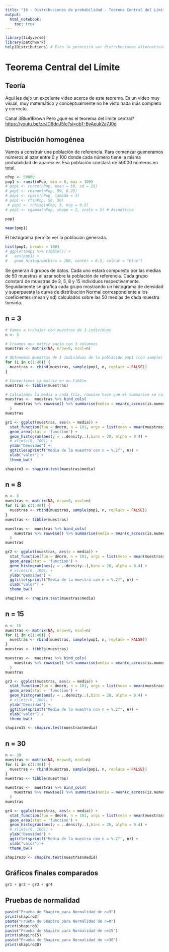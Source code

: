 ```yaml
---
title: "16 - Distribuciones de probabilidad - Teorema Central del Límite"
output: 
  html_notebook: 
    toc: true
---
```


```r
library(tidyverse)
library(patchwork)
help(Distributions) # Esto le permitirá ver distribuciones alternativas
```

# Teorema Central del Límite

## Teoría

Aquí les dejo un excelente video acerca de este teorema. Es un video muy visual, muy matemático y conceptualmente no he visto nada más completo y correcto.

Canal 3Blue1Brown
Pero ¿qué es el teorema del límite central?
<https://youtu.be/zeJD6dqJ5lo?si=obT-ByAeuk2a7J0d>

## Distribución homogénea

Vamos a construir una población de referencia. Para comenzar gueneramos números al azar entre 0 y 100 donde cada número tiene la misma probabilidad de apareccer. Esa población constará de 50000 números en total.

```r
nPop <- 50000
pop1 <- runif(nPop, min = 0, max = 100)
# pop1 <- rnorm(nPop, mean = 50, sd = 25)
# pop1 <- rbinom(nPop, 99, 0.25)
# pop1 <- rpois(nPop, lambda = 3)
# pop1 <- rt(nPop, 50, 50)
 # pop1 <- rchisq(nPop, 3, ncp = 0.5)
# pop1 <- rgamma(nPop, shape = 2, scale = 5) # Asimétrica
```

```r
pop1
```

```r
mean(pop1)
```

El histograma permite ver la población generada.

```r
hist(pop1, breaks = 100)
# ggplot(pop1 %>% tibble()) +
#   aes(pop1) +
#   geom_histogram(bins = 100, center = 0.5, colour = "blue")
```

Se generan 4 grupos de datos. Cada uno estará compuesto por las medias de 50 muestras al azar sobre la población de referencia. Cada grupo constará de muestras de 3, 5, 8 y 15 individuos respectivamente. Seguidamente se grafica cada grupo mostrando un histograma de densidad y superpuesta la curva de distribución Normal correspondiente a los coeficientes (mean y sd) calculados sobre las 50 medias de cada muestra tomada.

## n = 3

```r
# Vamos a trabajar con muestras de 3 individuos
n <- 3

# Creamos una matriz vacía con 3 columnas
muestras <- matrix(NA, nrow=0, ncol=n)

# Obtenemos muestras de 3 individuos de la población pop1 (con sample) y los agregamos como una fila la la matríz muestras (con rbind). Como repetimos esto 40 veces la matríz termina con 40 filas.
for (i in c(1:40)) {
  muestras <- rbind(muestras, sample(pop1, n, replace = FALSE))
}

# Convertimos la matriz en un tibble
muestras <- tibble(muestras)

# Calculamos la media a cada fila. rowwise hace que el summarise se calcule por fila, y el bind_cols impide que perdamos las columnas.
muestras <-  muestras %>% bind_cols(
    muestras %>% rowwise() %>% summarise(media = mean(c_across(is.numeric)))
  )
muestras
```


```r
gr1 <- ggplot(muestras, aes(x = media)) + 
  stat_function(fun = dnorm, n = 101, args = list(mean = mean(muestras$media), sd = sd(muestras$media))) +
  geom_area(stat = 'function') +
  geom_histogram(aes(y = ..density..),bins = 20, alpha = 0.4) +
  # xlim(c(0, 100)) +
  ylab("Densidad") + 
  ggtitle(sprintf("Media de la muestra con n = %.2f", n)) + 
  xlab("valor") + 
  theme_bw()
```

```r
shapiro3 <- shapiro.test(muestras$media)
```

## n = 8

```r
n <- 8
muestras <- matrix(NA, nrow=0, ncol=n)
for (i in c(1:40)) {
  muestras <- rbind(muestras, sample(pop1, n, replace = FALSE))
}
muestras <- tibble(muestras)

muestras <-  muestras %>% bind_cols(
    muestras %>% rowwise() %>% summarise(media = mean(c_across(is.numeric)))
  )
muestras
```

```r
gr2 <- ggplot(muestras, aes(x = media)) + 
  stat_function(fun = dnorm, n = 101, args = list(mean = mean(muestras$media), sd = sd(muestras$media))) +
  geom_area(stat = 'function') +
  geom_histogram(aes(y = ..density..),bins = 20, alpha = 0.4) +
  # xlim(c(0, 100)) +
  ylab("Densidad") + 
  ggtitle(sprintf("Media de la muestra con n = %.2f", n)) + 
  xlab("valor") + 
  theme_bw()
```

```r
shapiro8 <- shapiro.test(muestras$media)
```

## n = 15

```r
n <- 15
muestras <- matrix(NA, nrow=0, ncol=n)
for (i in c(1:40)) {
  muestras <- rbind(muestras, sample(pop1, n, replace = FALSE))
}
muestras <- tibble(muestras)

muestras <-  muestras %>% bind_cols(
    muestras %>% rowwise() %>% summarise(media = mean(c_across(is.numeric)))
  )
muestras
```
```r
gr3 <- ggplot(muestras, aes(x = media)) + 
  stat_function(fun = dnorm, n = 101, args = list(mean = mean(muestras$media), sd = sd(muestras$media))) +
  geom_area(stat = 'function') +
  geom_histogram(aes(y = ..density..),bins = 20, alpha = 0.4) +
  # xlim(c(0, 100)) +
  ylab("Densidad") + 
  ggtitle(sprintf("Media de la muestra con n = %.2f", n)) + 
  xlab("valor") + 
  theme_bw()
```

```r
shapiro15 <- shapiro.test(muestras$media)
```

## n = 30

```r
n <- 30
muestras <- matrix(NA, nrow=0, ncol=n)
for (i in c(1:40)) {
  muestras <- rbind(muestras, sample(pop1, n, replace = FALSE))
}
muestras <- tibble(muestras)

muestras <-  muestras %>% bind_cols(
    muestras %>% rowwise() %>% summarise(media = mean(c_across(is.numeric)))
  )
muestras
```
```r
gr4 <- ggplot(muestras, aes(x = media)) + 
  stat_function(fun = dnorm, n = 101, args = list(mean = mean(muestras$media), sd = sd(muestras$media))) +
  geom_area(stat = 'function') +
  geom_histogram(aes(y = ..density..),bins = 20, alpha = 0.4) +
  # xlim(c(0, 100)) +
  ylab("Densidad") + 
  ggtitle(sprintf("Media de la muestra con n = %.2f", n)) + 
  xlab("valor") + 
  theme_bw()
```

```r
shapiro30 <- shapiro.test(muestras$media)
```

## Gráficos finales comparados

```r
gr1 + gr2 + gr3 + gr4
```


## Pruebas de normalidad

```r
paste("Prueba de Shapiro para Normalidad de n=3")
print(shapiro3)
paste("Prueba de Shapiro para Normalidad de n=8")
print(shapiro8)
paste("Prueba de Shapiro para Normalidad de n=15")
print(shapiro15)
paste("Prueba de Shapiro para Normalidad de n=30")
print(shapiro30)
```

